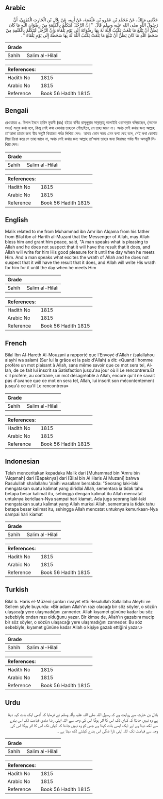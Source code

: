 ## Arabic


<div dir="rtl" lang="ar" style={{fontSize:'larger',backgroundColor:'#f8f9fa',padding:20}}>
حَدَّثَنِي مَالِكٌ، عَنْ مُحَمَّدِ بْنِ عَمْرِو بْنِ عَلْقَمَةَ، عَنْ أَبِيهِ، عَنْ بِلاَلِ بْنِ الْحَارِثِ الْمُزَنِيِّ، أَنَّ رَسُولَ اللَّهِ صلى الله عليه وسلم قَالَ ‏ "‏ إِنَّ الرَّجُلَ لَيَتَكَلَّمُ بِالْكَلِمَةِ مِنْ رِضْوَانِ اللَّهِ مَا كَانَ يَظُنُّ أَنْ تَبْلُغَ مَا بَلَغَتْ يَكْتُبُ اللَّهُ لَهُ بِهَا رِضْوَانَهُ إِلَى يَوْمِ يَلْقَاهُ وَإِنَّ الرَّجُلَ لَيَتَكَلَّمُ بِالْكَلَمِةِ مِنْ سَخَطِ اللَّهِ مَا كَانَ يَظُنُّ أَنْ تَبْلُغَ مَا بَلَغَتْ يَكْتُبُ اللَّهُ لَهُ بِهَا سَخَطَهُ إِلَى يَوْمِ يَلْقَاهُ ‏"‏ ‏.‏
</div>
<div style={{backgroundColor:'#f8f9fa',padding:20, marginBottom: 10}}><table> <thead> <tr> <th>Grade</th> <th></th> </tr> </thead> <tbody> <tr><td>Sahih</td><td>Salim al-Hilali</td></tr></tbody></table><table> <thead> <tr> <th>References:</th> <th></th> </tr> </thead> <tbody><tr><td>Hadith No</td><td>1815</td></tr><tr><td>Arabic No</td><td>1815</td></tr><tr><td>Reference</td><td>Book 56 Hadith 1815</td></tr></tbody></table></div>

## Bengali


<div dir="ltr" lang="bn" style={{fontSize:'larger',backgroundColor:'#f8f9fa',padding:20}}>
রেওয়ায়ত ৫. বিলাল ইবনে হারিস মুযানী (রাঃ) হইতে বর্ণিত রাসূলুল্লাহ সাল্লাল্লাহু আলাইহি ওয়াসাল্লাম বলিয়াছেন, (অনেক সময়) মানুষ কথা বলে, কিন্তু সেই কথা কোথায় তাহাকে পৌছাইবে, সে তাহা জানে না। অথচ সেই কথার জন্য আল্লাহ তা’আলা তাহার জন্য স্বীয় সন্তুষ্টি কিয়ামত পর্যন্ত লিখিয়া দেন। আবার কোন সময় এমন কথা কেহ বলে, সেই কথা কোথায় গিয়া ক্রিয়া করে সে তাহা জানে না, অথচ সেই কথার জন্য আল্লাহ তা’আলা তাহার জন্য কিয়ামত পর্যন্ত স্বীয় অসন্তুষ্টি লিখিয়া দেন।
</div>
<div style={{backgroundColor:'#f8f9fa',padding:20, marginBottom: 10}}><table> <thead> <tr> <th>Grade</th> <th></th> </tr> </thead> <tbody> <tr><td>Sahih</td><td>Salim al-Hilali</td></tr></tbody></table><table> <thead> <tr> <th>References:</th> <th></th> </tr> </thead> <tbody><tr><td>Hadith No</td><td>1815</td></tr><tr><td>Arabic No</td><td>1815</td></tr><tr><td>Reference</td><td>Book 56 Hadith 1815</td></tr></tbody></table></div>

## English


<div dir="ltr" lang="en" style={{fontSize:'larger',backgroundColor:'#f8f9fa',padding:20}}>
Malik related to me from Muhammad ibn Amr ibn Alqama from his father from Bilal ibn al-Harith al-Muzani that the Messenger of Allah, may Allah bless him and grant him peace, said, "A man speaks what is pleasing to Allah and he does not suspect that it will have the result that it does, and Allah will write for him His good pleasure for it until the day when he meets Him. And a man speaks what excites the wrath of Allah and he does not suspect that it will have the result that it does, and Allah will write His wrath for him for it until the day when he meets Him
</div>
<div style={{backgroundColor:'#f8f9fa',padding:20, marginBottom: 10}}><table> <thead> <tr> <th>Grade</th> <th></th> </tr> </thead> <tbody> <tr><td>Sahih</td><td>Salim al-Hilali</td></tr></tbody></table><table> <thead> <tr> <th>References:</th> <th></th> </tr> </thead> <tbody><tr><td>Hadith No</td><td>1815</td></tr><tr><td>Arabic No</td><td>1815</td></tr><tr><td>Reference</td><td>Book 56 Hadith 1815</td></tr></tbody></table></div>

## French


<div dir="ltr" lang="fr" style={{fontSize:'larger',backgroundColor:'#f8f9fa',padding:20}}>
Bilal Ibn Al-Hareth Al-Mouzani a rapporté que l'Envoyé d'Allah r (salallahou alayhi wa salam) (Sur lui la grâce et la paix d'Allah) a dit: «Quand l'homme profère un mot plaisant à Allah, sans même savoir que ce mot sera tel, Allah, de ce fait lui inscrit sa Satisfaction jusqu'au jour où il Le rencontrera.Et s'il profère, au contraire, un mot désagréable à Allah, encore qu'il ne savait pas d'avance que ce mot en sera tel, Allah, lui inscrit son mécontentement jusqu'à ce qu'il Le rencontrera»
</div>
<div style={{backgroundColor:'#f8f9fa',padding:20, marginBottom: 10}}><table> <thead> <tr> <th>Grade</th> <th></th> </tr> </thead> <tbody> <tr><td>Sahih</td><td>Salim al-Hilali</td></tr></tbody></table><table> <thead> <tr> <th>References:</th> <th></th> </tr> </thead> <tbody><tr><td>Hadith No</td><td>1815</td></tr><tr><td>Arabic No</td><td>1815</td></tr><tr><td>Reference</td><td>Book 56 Hadith 1815</td></tr></tbody></table></div>

## Indonesian


<div dir="ltr" lang="id" style={{fontSize:'larger',backgroundColor:'#f8f9fa',padding:20}}>
Telah menceritakan kepadaku Malik dari [Muhammad bin 'Amru bin 'Alqamah] dari [Bapaknya] dari [Bilal bin Al Haris Al Muzani] bahwa Rasulullah shallallahu 'alaihi wasallam bersabda: "Seorang laki-laki mengatakan suatu kalimat yang diridlai Allah, sementara ia tidak tahu betapa besar kalimat itu, sehingga dengan kalimat itu Allah mencatat untuknya keridlaan-Nya sampai hari kiamat. Ada juga seorang laki-laki mengatakan suatu kalimat yang Allah murkai Allah, sementara ia tidak tahu betapa besar kalimat itu, sehingga Allah mencatat untuknya kemurkaan-Nya sampai hari kiamat
</div>
<div style={{backgroundColor:'#f8f9fa',padding:20, marginBottom: 10}}><table> <thead> <tr> <th>Grade</th> <th></th> </tr> </thead> <tbody> <tr><td>Sahih</td><td>Salim al-Hilali</td></tr></tbody></table><table> <thead> <tr> <th>References:</th> <th></th> </tr> </thead> <tbody><tr><td>Hadith No</td><td>1815</td></tr><tr><td>Arabic No</td><td>1815</td></tr><tr><td>Reference</td><td>Book 56 Hadith 1815</td></tr></tbody></table></div>

## Turkish


<div dir="ltr" lang="tr" style={{fontSize:'larger',backgroundColor:'#f8f9fa',padding:20}}>
Bilal b. Haris el-Müzenî şunları rivayet etti: Resulullah Sallallahu Aleyhi ve Sellem şöyle buyurdu: «Bir adam Allah'ın razı olacağı bir söz söyler, o sözün ulaşacağı yere ulaşmadığını zanneder. Allah kıyamet gününe kadar bu söz sebebiyle ondan razı olduğunu yazar. Bir kimse de, Allah'ın gazabını mucip bir söz söyler, o sözün ulaşacağı yere ulaşmadığını zanneder. Bu söz sebebiyle, kıyamet gününe kadar Allah o kişiye gazab ettiğini yazar.»
</div>
<div style={{backgroundColor:'#f8f9fa',padding:20, marginBottom: 10}}><table> <thead> <tr> <th>Grade</th> <th></th> </tr> </thead> <tbody> <tr><td>Sahih</td><td>Salim al-Hilali</td></tr></tbody></table><table> <thead> <tr> <th>References:</th> <th></th> </tr> </thead> <tbody><tr><td>Hadith No</td><td>1815</td></tr><tr><td>Arabic No</td><td>1815</td></tr><tr><td>Reference</td><td>Book 56 Hadith 1815</td></tr></tbody></table></div>

## Urdu


<div dir="rtl" lang="ur" style={{fontSize:'larger',backgroundColor:'#f8f9fa',padding:20}}>
بلال بن حارث سے روایت ہے کہ رسول اللہ صلی اللہ علیہ وآلہ وسلم نے فرمایا کہ آدمی ایک بات کہہ دیتا ہے وہ نہیں جانتا کہ کہاں تک اس کا اثر ہوگا اس کی وجہ سے اللہ اپنی رضا مندی قیامت تک اس بندے سے لکھ دیتا ہے اور ایک ایسی بات کہتا ہے جس کو وہ نہیں جانتا کہ کہاں تک اس کا اثر ہوگا اس کی وجہ سے قیامت تک اللہ اپنی نارا ضگی اس بندے کیلئے لکھ دیتا ہے ۔
</div>
<div style={{backgroundColor:'#f8f9fa',padding:20, marginBottom: 10}}><table> <thead> <tr> <th>Grade</th> <th></th> </tr> </thead> <tbody> <tr><td>Sahih</td><td>Salim al-Hilali</td></tr></tbody></table><table> <thead> <tr> <th>References:</th> <th></th> </tr> </thead> <tbody><tr><td>Hadith No</td><td>1815</td></tr><tr><td>Arabic No</td><td>1815</td></tr><tr><td>Reference</td><td>Book 56 Hadith 1815</td></tr></tbody></table></div>